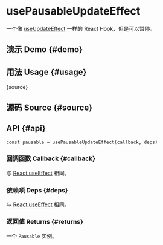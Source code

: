 # usePausableUpdateEffect


<HooksType category="Lifecycle" pausable lowLevel />

一个像 [useUpdateEffect](/reference/use-update-effect) 一样的 React Hook，但是可以暂停。

## 演示 Demo \{#demo}


<App />

## 用法 Usage \{#usage}


<RawCode>{source}</RawCode>

## 源码 Source \{#source}


<Source />

## API \{#api}

```tsx
const pausable = usePausableUpdateEffect(callback, deps)
```

### 回调函数 Callback \{#callback}

与 [React.useEffect](https://react.dev/reference/react/useEffect) 相同。

### 依赖项 Deps \{#deps}

与 [React.useEffect](https://react.dev/reference/react/useEffect) 相同。

### 返回值 Returns \{#returns}


<Tip type="pausable" />

一个 `Pausable` 实例。
